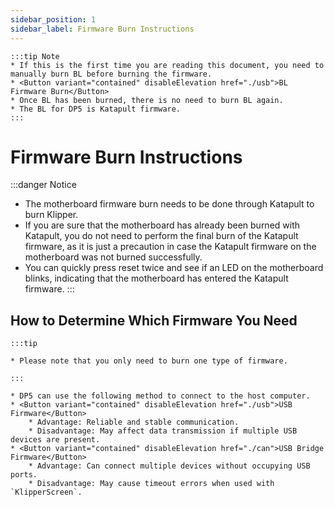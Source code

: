 ```yaml
---
sidebar_position: 1
sidebar_label: Firmware Burn Instructions
---
```










    :::tip Note
    * If this is the first time you are reading this document, you need to manually burn BL before burning the firmware.
    * <Button variant="contained" disableElevation href="./usb">BL Firmware Burn</Button>
    * Once BL has been burned, there is no need to burn BL again.
    * The BL for DP5 is Katapult firmware.
    :::


# Firmware Burn Instructions

:::danger Notice
* The motherboard firmware burn needs to be done through Katapult to burn Klipper.
* If you are sure that the motherboard has already been burned with Katapult, you do not need to perform the final burn of the Katapult firmware, as it is just a precaution in case the Katapult firmware on the motherboard was not burned successfully.
* You can quickly press reset twice and see if an LED on the motherboard blinks, indicating that the motherboard has entered the Katapult firmware.
:::

## How to Determine Which Firmware You Need

    :::tip

    * Please note that you only need to burn one type of firmware.

    :::
    
    * DP5 can use the following method to connect to the host computer.
    * <Button variant="contained" disableElevation href="./usb">USB Firmware</Button>
        * Advantage: Reliable and stable communication.
        * Disadvantage: May affect data transmission if multiple USB devices are present.
    * <Button variant="contained" disableElevation href="./can">USB Bridge Firmware</Button>
        * Advantage: Can connect multiple devices without occupying USB ports.
        * Disadvantage: May cause timeout errors when used with `KlipperScreen`.